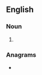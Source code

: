 ==English==

===Noun===
{{head|en|noun form}}

# {{plural of|microsite|lang=en}}

===Anagrams===
* {{anagrams|en|a=ceiimorsst|eroticisms|isometrics}}